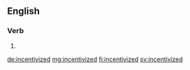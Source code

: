 ==English==

===Verb===
{{head|en|verb form}}

# {{en-past of|incentivize}}

[[de:incentivized]]
[[mg:incentivized]]
[[fi:incentivized]]
[[sv:incentivized]]